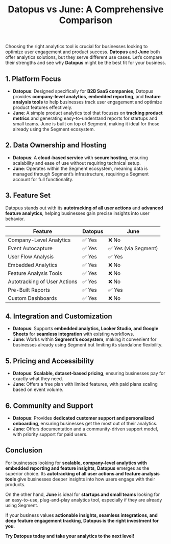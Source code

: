 ﻿---
title: "Datopus vs June: A Comprehensive Comparison"
publishedAt: "2025-03-01"
summary: "An in-depth comparison between Datopus and June to help businesses choose the right analytics platform."
---

Choosing the right analytics tool is crucial for businesses looking to optimize user engagement and product success. **Datopus** and **June** both offer analytics solutions, but they serve different use cases. Let’s compare their strengths and see why **Datopus** might be the best fit for your business.

## 1. Platform Focus

- **Datopus**: Designed specifically for **B2B SaaS companies**, Datopus provides **company-level analytics**, **embedded reporting**, and **feature analysis tools** to help businesses track user engagement and optimize product features effectively.
- **June**: A simple product analytics tool that focuses on **tracking product metrics** and generating easy-to-understand reports for startups and small teams. June is built on top of Segment, making it ideal for those already using the Segment ecosystem.

## 2. Data Ownership and Hosting

- **Datopus**: A **cloud-based service** with **secure hosting**, ensuring scalability and ease of use without requiring technical setup.
- **June**: Operates within the Segment ecosystem, meaning data is managed through Segment’s infrastructure, requiring a Segment account for full functionality.

## 3. Feature Set

Datopus stands out with its **autotracking of all user actions** and **advanced feature analytics**, helping businesses gain precise insights into user behavior.

<table>
  <thead>
    <tr>
      <th>Feature</th>
      <th>Datopus</th>
      <th>June</th>
    </tr>
  </thead>
  <tbody>
    <tr>
      <td>Company-Level Analytics</td>
      <td>✅ Yes</td>
      <td>❌ No</td>
    </tr>
    <tr>
      <td>Event Autocapture</td>
      <td>✅ Yes</td>
      <td>✅ Yes (via Segment)</td>
    </tr>
    <tr>
      <td>User Flow Analysis</td>
      <td>✅ Yes</td>
      <td>✅ Yes</td>
    </tr>
    <tr>
      <td>Embedded Analytics</td>
      <td>✅ Yes</td>
      <td>❌ No</td>
    </tr>
    <tr>
      <td>Feature Analysis Tools</td>
      <td>✅ Yes</td>
      <td>❌ No</td>
    </tr>
    <tr>
      <td>Autotracking of User Actions</td>
      <td>✅ Yes</td>
      <td>❌ No</td>
    </tr>
    <tr>
      <td>Pre-Built Reports</td>
      <td>✅ Yes</td>
      <td>✅ Yes</td>
    </tr>
    <tr>
      <td>Custom Dashboards</td>
      <td>✅ Yes</td>
      <td>❌ No</td>
    </tr>
  </tbody>
</table>

## 4. Integration and Customization

- **Datopus**: Supports **embedded analytics, Looker Studio, and Google Sheets** for **seamless integration** with existing workflows.
- **June**: Works within **Segment’s ecosystem**, making it convenient for businesses already using Segment but limiting its standalone flexibility.

## 5. Pricing and Accessibility

- **Datopus**: **Scalable, dataset-based pricing**, ensuring businesses pay for exactly what they need.
- **June**: Offers a free plan with limited features, with paid plans scaling based on event volume.

## 6. Community and Support

- **Datopus**: Provides **dedicated customer support and personalized onboarding**, ensuring businesses get the most out of their analytics.
- **June**: Offers documentation and a community-driven support model, with priority support for paid users.

## Conclusion

For businesses looking for **scalable, company-level analytics with embedded reporting and feature insights**, **Datopus** emerges as the superior choice. Its **autotracking of all user actions and feature analysis tools** give businesses deeper insights into how users engage with their products.

On the other hand, **June** is ideal for **startups and small teams** looking for an easy-to-use, plug-and-play analytics tool, especially if they are already using Segment.

If your business values **actionable insights, seamless integrations, and deep feature engagement tracking**, **Datopus is the right investment for you**.

**Try Datopus today and take your analytics to the next level!**